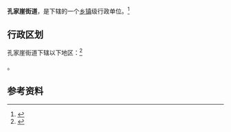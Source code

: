 {{中国乡级行政区|62/01/05/005/000}}

'''孔家崖街道'''，是{{PRC admin/fullname|62/01/05/005/000|3}}下辖的一个[[乡镇|乡镇]]级行政单位。<ref>{{PRC admin/ref sgc|{{PRC admin/parent|62/01/05/005/000}}}}</ref>

== 行政区划 ==

孔家崖街道下辖以下地区：<ref>{{PRC admin/ref sgc|62/01/05/005/000}}</ref>

{{PRC admin/children|62/01/05/005/000}}。

== 参考资料 ==

{{reflist}}

{{行政区划小作品}}
{{PRC admin/navcat|62/01/05/005/000}}